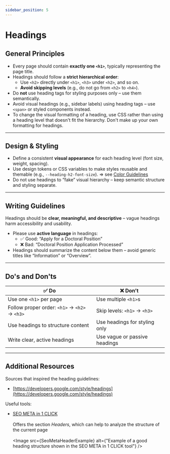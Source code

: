 ```yaml
---
sidebar_position: 5
---
```



# Headings

## General Principles
* Every page should contain **exactly one `<h1>`**, typically representing the page title.
* Headings should follow a **strict hierarchical order**:
  * Use `<h2>` directly under `<h1>`, `<h3>` under `<h2>`, and so on.
  * **Avoid skipping levels** (e.g., do not go from `<h2>` to `<h4>`).
* Do **not** use heading tags for styling purposes only – use them semantically.
* Avoid visual headings (e.g., sidebar labels) using heading tags – use `<span>` or styled components instead.
* To change the visual formatting of a heading, use CSS rather than using a heading level that doesn't fit the hierarchy. Don't make up your own formatting for headings.

---

## Design & Styling
* Define a consistent **visual appearance** for each heading level (font size, weight, spacing).
* Use design tokens or CSS variables to make styles reusable and themable (e.g., `--heading-h2-font-size`). => see [Color Guidelines](/docs/colors)
* Do not use headings to “fake” visual hierarchy – keep semantic structure and styling separate.

---

## Writing Guidelines
Headings should be **clear, meaningful, and descriptive** – vague headings harm accessibility and usability.
* Please use **active language** in headings:
  * ✅ Good: “Apply for a Doctoral Position”
  * ❌ Bad: “Doctoral Position Application Processed”
* Headings should summarize the content below them – avoid generic titles like “Information” or “Overview”.

---

## Do's and Don'ts

| ✅ Do                                          | ❌ Don’t                       |
|-----------------------------------------------|-------------------------------|
| Use one `<h1>` per page                       | Use multiple `<h1>`s          |
| Follow proper order: `<h1>` → `<h2>` → `<h3>` | Skip levels: `<h1>` → `<h3>`  |
| Use headings to structure content             | Use headings for styling only |
| Write clear, active headings                  | Use vague or passive headings |

---

## Additional Resources

Sources that inspired the heading guidelines:
* [https://developers.google.com/style/headings](https://developers.google.com/style/headings)

Useful tools:
* [SEO META in 1 CLICK](https://chromewebstore.google.com/detail/seo-meta-in-1-click/bjogjfinolnhfhkbipphpdlldadpnmhc?hl=de&pli=1)<br></br>
  Offers the section *Headers*, which can help to analyze the structure of the current page<br></br>
  <Image src={SeoMetaHeaderExample} alt={"Example of a good heading structure shown in the SEO META in 1 CLICK tool"} />